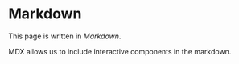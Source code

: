 
# Markdown

This page is written in _Markdown_.

MDX allows us to include interactive components in the markdown. <Counter/>
